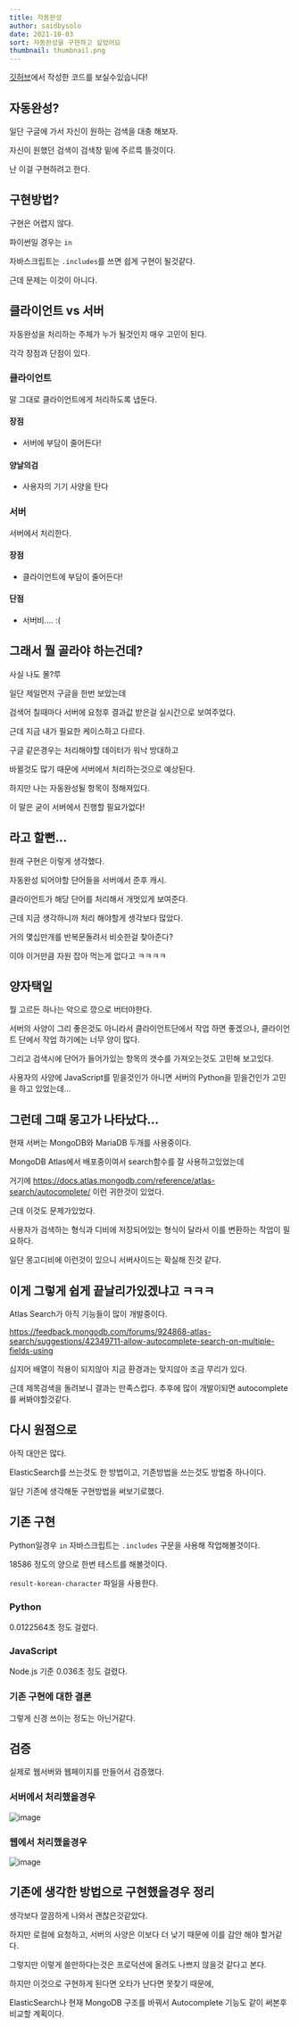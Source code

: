 ```yaml
---
title: 자동완성
author: saidbysolo
date: 2021-10-03
sort: 자동완성을 구현하고 싶었어요
thumbnail: thumbnail.png
---
```


[깃허브](https://github.com/SaidBySolo/auto-complete)에서 작성한 코드를 보실수있습니다!

## 자동완성?

일단 구글에 가서 자신이 원하는 검색을 대충 해보자.

자신이 원했던 검색이 검색창 밑에 주르륵 뜰것이다.

난 이걸 구현하려고 한다.

## 구현방법?

구현은 어렵지 않다.

파이썬일 경우는 ``in``

자바스크립트는 ``.includes``를 쓰면 쉽게 구현이 될것같다.

근데 문제는 이것이 아니다.

## 클라이언트 vs 서버

자동완성을 처리하는 주체가 누가 될것인지 매우 고민이 된다.

각각 장점과 단점이 있다.

### 클라이언트

말 그대로 클라이언트에게 처리하도록 냅둔다.

#### 장점

* 서버에 부담이 줄어든다!

#### 양날의검

* 사용자의 기기 사양을 탄다

### 서버

서버에서 처리한다.

#### 장점

* 클라이언트에 부담이 줄어든다!

#### 단점

* 서버비.... :(

## 그래서 뭘 골라야 하는건데?

사실 나도 몰?루

일단 제일먼저 구글을 한번 보았는데

검색어 칠때마다 서버에 요청후 결과값 받은걸 실시간으로 보여주었다.

근데 지금 내가 필요한 케이스하고 다르다.

구글 같은경우는 처리해야할 데이터가 워낙 방대하고

바뀔것도 많기 때문에 서버에서 처리하는것으로 예상된다.

하지만 나는 자동완성될 항목이 정해져있다.

이 말은 굳이 서버에서 진행할 필요가없다!

## 라고 할뻔...

원래 구현은 이렇게 생각했다.

자동완성 되어야할 단어들을 서버에서 준후 캐시.

클라이언트가 해당 단어를 처리해서 개멋있게 보여준다.

근데 지금 생각하니까 처리 해야할게 생각보다 많았다.

거의 몇십만개를 반복문돌려서 비슷한걸 찾아준다?

이야 이거만큼 자원 잡아 먹는게 없다고 ㅋㅋㅋㅋ

## 양자택일

뭘 고르든 하나는 악으로 깡으로 버터야한다.

서버의 사양이 그리 좋은것도 아니라서 클라이언트단에서 작업 하면 좋겠으나, 클라이언트 단에서 작업 하기에는 너무 양이 많다.

그리고 검색시에 단어가 들어가있는 항목의 갯수를 가져오는것도 고민해 보고있다.

사용자의 사양에 JavaScript를 믿을것인가 아니면 서버의 Python을 믿을건인가 고민을 하고 있었는데...

## 그런데 그때 몽고가 나타났다...

현재 서버는 MongoDB와 MariaDB 두개를 사용중이다.

MongoDB Atlas에서 배포중이여서 search함수를 잘 사용하고있었는데

거기에 https://docs.atlas.mongodb.com/reference/atlas-search/autocomplete/ 이런 귀한것이 있었다.

근데 이것도 문제가있었다.

사용자가 검색하는 형식과 디비에 저장되어있는 형식이 달라서 이를 변환하는 작업이 필요하다.

일단 몽고디비에 이런것이 있으니 서버사이드는 확실해 진것 같다.

## 이게 그렇게 쉽게 끝날리가있겠냐고 ㅋㅋㅋ

Atlas Search가 아직 기능들이 많이 개발중이다.

https://feedback.mongodb.com/forums/924868-atlas-search/suggestions/42349711-allow-autocomplete-search-on-multiple-fields-using

심지어 배열이 적용이 되지않아 지금 환경과는 맞지않아 조금 무리가 있다.

근데 제목검색을 돌려보니 결과는 만족스럽다. 추후에 많이 개발이되면 autocomplete를 써봐야할것같다.

## 다시 원점으로

아직 대안은 많다.

ElasticSearch를 쓰는것도 한 방법이고, 기존방법을 쓰는것도 방법중 하나이다.

일단 기존에 생각해둔 구현방법을 써보기로했다.

## 기존 구현

Python일경우 ``in`` 자바스크립트는 ``.includes`` 구문을 사용해 작업해볼것이다.

18586 정도의 양으로 한번 테스트를 해볼것이다.

``result-korean-character`` 파일을 사용한다.

### Python

0.0122564초 정도 걸렸다.

### JavaScript

Node.js 기준 0.036초 정도 걸렸다.

### 기존 구현에 대한 결론

그렇게 신경 쓰이는 정도는 아닌거같다.

## 검증

실제로 웹서버와 웹페이지를 만들어서 검증했다.

### 서버에서 처리했을경우

![image](static/server.gif)

### 웹에서 처리했을경우

![image](static/web.gif)

## 기존에 생각한 방법으로 구현했을경우 정리

생각보다 깔끔하게 나와서 괜찮은것같았다.

하지만 로컬에 요청하고, 서버의 사양은 이보다 더 낮기 때문에 이를 감안 해야 할거같다.

그렇지만 이렇게 쓸만하다는것은 프로덕션에 올려도 나쁘지 않을것 같다고 본다.

하지만 이것으로 구현하게 된다면 오타가 난다면 못찾기 때문에,

ElasticSearch나 현재 MongoDB 구조를 바꿔서 Autocomplete 기능도 같이 써본후 비교할 계획이다.
